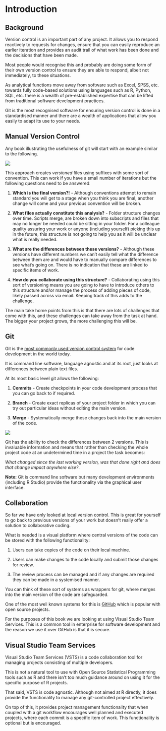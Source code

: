 # Introduction {#intro}

## Background

Version control is an important part of any project. It allows you to respond reactively to requests for changes, ensure that you can easily reproduce an earlier iteration and provides an audit trail of what work has been done and the decisions that have been made. 

Most people would recognise this and probably are doing some form of their own version control to ensure they are able to respond, albeit not immediately, to these situations. 

As analytical functions move away from software such as Excel, SPSS, etc. towards fully code-based solutions using languages such as R, Python, SQL, etc. there is a wealth of pre-established expertise that can be lifted from traditional software development practices. 

Git is the most recognised software for ensuring version control is done in a standardised manner and there are a wealth of applications that allow you easily to adapt its use to your needs.

## Manual Version Control

Any book illustrating the usefulness of git will start with an example similar to the following.

![](www/manual_version_control.png)

This approach creates *versioned* files using suffixes with some sort of convention. This can work if you have a small number of iterations but the following questions need to be answered:

1. **Which is the final version?!** - Although conventions attempt to remain standard you will get to a stage when you think you are final, another change will come and your previous convention will be broken. 

2. **What files actually constitute this analysis?** - Folder structure changes over time. Scripts merge, are broken down into subscripts and files that may no longer be needed could be sitting in your folder. For a colleague quality assuring your work or anyone (including yourself) picking this up in the future, this structure is not going to help you as it will be unclear what is really needed. 

3. **What are the differences between these versions?** - Although these versions have different numbers we can't easily tell what the difference between them are and would have to manually compare differences to see what's going on. There is no indication that these are linked to specific items of work.

4. **How do you collaborate using this structure?** - Collaborating using this sort of versioning means you are going to have to introduce others to this structure and/or manage the process of adding pieces of code, likely passed across via email. Keeping track of this adds to the challenge.

The main take home points from this is that there are lots of challenges that come with this, and these challenges can take away from the task at hand. The bigger your project grows, the more challenging this will be. 

## Git

Git is the [most commonly used version control system](https://insights.stackoverflow.com/survey/2015#tech-sourcecontrol) for code development in the world today. 

It is command line software, language agnostic and at its root, just looks at differences between plain text files.

At its most basic level git allows the following:

1. **Commits** - Create checkpoints in your code development process that you can go back to if required. 

2. **Branch** - Create exact replicas of your project folder in which you can try out particular ideas without editing the main version. 

3. **Merge** - Systematically merge these changes back into the main version of the code.

![](www/branching_diagram.png)

Git has the ability to check the differences between 2 versions. This is invaluable information and means that rather than checking the whole project code at an undetermined time in a project the task becomes:

*What changed since the last working version, was that done right and does that change impact anywhere else?*.

**Note:** Git is command line software but many development environments (including R Studio) provide the functionality via the graphical user interface.

## Collaboration

So far we have only looked at local version control. This is great for yourself to go back to previous versions of your work but doesn't really offer a solution to collaborative coding. 

What is needed is a visual platform where central versions of the code can be stored with the following functionality:

1. Users can take copies of the code on their local machine. 

2. Users can make changes to the code locally and submit those changes for review.

3. The review process can be managed and if any changes are required they can be made in a systemised manner.

You can think of these sort of systems as wrappers for git, where merges into the main version of the code are safeguarded. 

One of the most well known systems for this is [GitHub](https://github.com) which is popular with open source projects. 

For the purposes of this book we are looking at using Visual Studio Team Services. This is a common tool in enterprise for software development and the reason we use it over GitHub is that it is secure. 

## Visual Studio Team Services

Visual Studio Team Services (VSTS) is a code collaboration tool for managing projects consisting of multiple developers. 

This is not a natural tool to use with Open Source Statistical Programming tools such as R and there isn't too much guidance around on using it for the specific purpose of R projects. 

That said, VSTS is code agnostic. Although not aimed at R directly, it does provide the functionality to manage any git-controlled project effectively. 

On top of this, it provides project management functionality that when coupled with a git workflow encourages well planned and executed projects, where each commit is a specific item of work. This functionality is optional but is encouraged.
